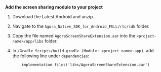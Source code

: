 <PlatformWrapper platform="android">

**Add the screen sharing module to your project**

1. Download the <Link to="../../sdks">Latest Android <Vpd k="SDK" /></Link> and unzip.

1. Navigate to the `Agora_Native_SDK_for_Android_FULL/rtc/sdk` folder.

1. Copy the file named `AgoraScreenShareExtension.aar` into the `<project-name>/app/libs` folder.

1. In `/Gradle Scripts/build.gradle (Module: <project name>.app)`, add the following line under `dependencies`:

    ```text
        implementation files('libs/AgoraScreenShareExtension.aar')
    ```

</PlatformWrapper>
